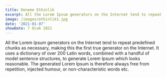 ```yaml
---
title: Deneme Etkinlik
excerpt: All the Lorem Ipsum generators on the Internet tend to repeat predefined chunks as necessary
image: /images/etkinlik1.jpg
date: '2021-01-07'
showDate: 7 Ocak 2021
---
```


All the Lorem Ipsum generators on the Internet tend to repeat predefined chunks as necessary, making this the first true generator on the Internet. It uses a dictionary of over 200 Latin words, combined with a handful of model sentence structures, to generate Lorem Ipsum which looks reasonable. The generated Lorem Ipsum is therefore always free from repetition, injected humour, or non-characteristic words etc.

